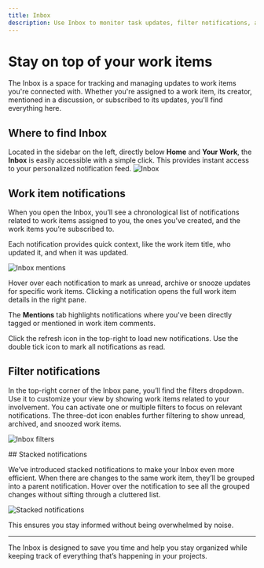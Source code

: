 ```yaml
---
title: Inbox
description: Use Inbox to monitor task updates, filter notifications, and manage mentions.
---
```



# Stay on top of your work items

The Inbox is a space for tracking and managing updates to work items you're connected with. Whether you're assigned to a work item, its creator, mentioned in a discussion, or subscribed to its updates, you'll find everything here.

## Where to find Inbox
Located in the sidebar on the left, directly below **Home** and **Your Work**, the **Inbox** is easily accessible with a simple click. This provides instant access to your personalized notification feed.
![Inbox](https://media.docs.plane.so/inbox/inbox.webp#center)

## Work item notifications

When you open the Inbox, you’ll see a chronological list of notifications related to work items assigned to you, the ones you’ve created, and the work items you’re subscribed to.

Each notification provides quick context, like the work item title, who updated it, and when it was updated.

![Inbox mentions](https://media.docs.plane.so/inbox/inbox-mentions.webp#center)

Hover over each notification to mark as unread, archive or snooze updates for specific work items. Clicking a notification opens the full work item details in the right pane.

The **Mentions** tab highlights notifications where you've been directly tagged or mentioned in work item comments.

Click the refresh icon in the top-right to load new notifications. Use the double tick icon to mark all notifications as read. 

## Filter notifications

In the top-right corner of the Inbox pane, you’ll find the filters dropdown. Use it to customize your view by showing work items related to your involvement. You can activate one or multiple filters to focus on relevant notifications. The three-dot icon enables further filtering to show unread, archived, and snoozed work items. 

![Inbox filters](https://media.docs.plane.so/inbox/inbox-filters.webp#center)


<div className="tag-wrapper">
## Stacked notifications
<Tags 
  tags={[ 
    { name: "Pro", link:"https://plane.so/pricing", additionalClass: "pro" }
  ]} 
 />
</div>

We’ve introduced stacked notifications to make your Inbox even more efficient. When there are changes to the same work item, they’ll be grouped into a parent notification. Hover over the notification to see all the grouped changes without sifting through a cluttered list.

![Stacked notifications](https://media.docs.plane.so/inbox/stacked-notifications.webp#center)

This ensures you stay informed without being overwhelmed by noise.

---

The Inbox is designed to save you time and help you stay organized while keeping track of everything that’s happening in your projects.

